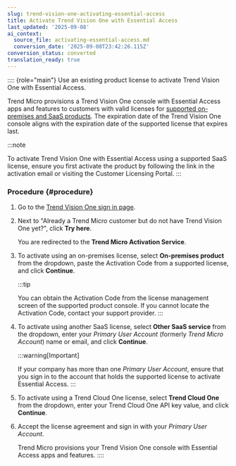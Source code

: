 ```yaml
---
slug: trend-vision-one-activating-essential-access
title: Activate Trend Vision One with Essential Access
last_updated: '2025-09-08'
ai_context:
  source_file: activating-essential-access.md
  conversion_date: '2025-09-08T23:42:26.115Z'
conversion_status: converted
translation_ready: true
---
```


:::: {role="main"}
Use an existing product license to activate Trend Vision One with Essential Access.

Trend Micro provisions a Trend Vision One console with Essential Access apps and features to customers with valid licenses for [supported on-premises and SaaS products](essential-access.mdx). The expiration date of the Trend Vision One console aligns with the expiration date of the supported license that expires last.

:::note

To activate Trend Vision One with Essential Access using a supported SaaS license, ensure you first activate the product by following the link in the activation email or visiting the Customer Licensing Portal.
:::

### Procedure {#procedure}

1.  Go to the [Trend Vision One sign in page](https://portal.xdr.trendmicro.com/).

2.  Next to "Already a Trend Micro customer but do not have Trend Vision One yet?", click **Try here**.

    You are redirected to the **Trend Micro Activation Service**.

3.  To activate using an on-premises license, select **On-premises product** from the dropdown, paste the Activation Code from a supported license, and click **Continue**.

    :::tip

    You can obtain the Activation Code from the license management screen of the supported product console. If you cannot locate the Activation Code, contact your support provider.
    :::

4.  To activate using another SaaS license, select **Other SaaS service** from the dropdown, enter your *Primary User Account* (formerly *Trend Micro Account*) name or email, and click **Continue**.

    :::warning[Important]

    If your company has more than one *Primary User Account*, ensure that you sign in to the account that holds the supported license to activate Essential Access.
    :::

5.  To activate using a Trend Cloud One license, select **Trend Cloud One** from the dropdown, enter your Trend Cloud One API key value, and click **Continue**.

6.  Accept the license agreement and sign in with your *Primary User Account*.

    Trend Micro provisions your Trend Vision One console with Essential Access apps and features.
::::
